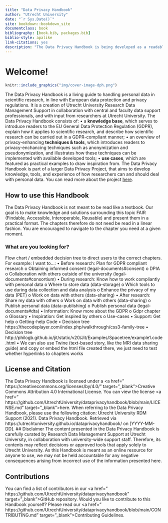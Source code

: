 ```yaml
--- 
title: "Data Privacy Handbook"
author: "Utrecht University"
date: "`r Sys.Date()`"
site: bookdown::bookdown_site
documentclass: book
bibliography: [book.bib, packages.bib]
biblio-style: apalike
link-citations: yes
description: "The Data Privacy Handbook is being developed as a readable and practical resource for researchers and research support staff to address data privacy-related issues that come up during the research cycle."
---
```


# Welcome! {-}

```r
knitr::include_graphics("img/cover-image-dph.png")
```

The Data Privacy Handbook is a living guide to handling personal data in scientific research, in line with European data protection and privacy regulations. It is a creation of Utrecht University Research Data Management Support in collaboration with central and faculty data support professionals, and with input from researchers at Utrecht University. 
The Data Privacy Handbook consists of:
•	a **knowledge base**, which serves to introduce readers to the EU General Data Protection Regulation (GDPR), explain how it applies to scientific research, and describe how scientific research can be carried out in a GDPR-compliant manner;
•	an overview of privacy-enhancing **techniques & tools**, which introduces readers to privacy-enchancing techniques such as anonymization and pseudonymization, and illustrates how these techniques can be implemented with available developed tools;
•	**use cases**, which are featured as practical examples to draw inspiration from.
The Data Privacy Handbook is part of a larger Data Privacy Project, that aims to develop knowledge, tools, and experience of how researchers can and should deal with personal data. You can read more about the project <a href=”https://utrechtuniversity.github.io/dataprivacyproject” target="_blank">here</a>.

## How to use this Handbook

The Data Privacy Handbook is not meant to be read like a textbook. Our goal is to make knowledge and solutions surrounding this topic FAIR (Findable, Accessible, Interoperable, Reusable) and present them in a practical format. The chapters therefore do not need be read in a linear fashion. You are encouraged to navigate to the chapter you need at a given moment.

### What are you looking for?

Flow chart / embedded decision tree to direct users to the correct chapters.
For example:
I want to...:
•	Before research: Plan for GDPR compliant research
o	Obtaining informed consent (legal-documents#consent)
o	DPIA
o	Collaboration with others outside of the university (legal-documents#consortium)
•	During research: Know how to work compliantly with personal data
o	Where to store data (data-storage)
o	Which tools to use during data collection and data analysis
o	Enhance the privacy of my data (PET)
o	Work on data with others (data-sharing)
•	After research: Share my data with others
o	Work on data with others (data-sharing)
o	Publish personal data (data-publishing)
o	Publish personal data (legal-documents#dta)
•	Information: Know more about the GDPR
o	Gdpr chapter
o	Glossary
•	Inspiration: Get inspired by others
o	Use-cases
•	Support: Get help
o	Getting-help
Code
•	Decision tree https://thecodeplayer.com/index.php/walkthrough/css3-family-tree 
•	Decision tree http://philogb.github.io/jit/static/v20/Jit/Examples/Spacetree/example1.code.html
•	We can also use Twine (text-based story, like the MRI data sharing guide) and copy or embed the html file created there, we just need to test whether hyperlinks to chapters works

## License and Citation

The Data Privacy Handbook is licensed under a <a href=” https://creativecommons.org/licenses/by/4.0/” target=”_blank”>Creative Commons Attribution 4.0 International License</a>. You can view the license <a href=” https://github.com/UtrechtUniversity/dataprivacyhandbook/blob/main/LICENSE.md” target=”_blank”>here</a>.
When referring to the Data Privacy Handbook, please use the following citation:
Utrecht University RDM Support (2021). Data Privacy Handbook. Retrieved via https://utrechtuniversity.github.io/dataprivacyhandbook/ on [YYYY-MM-DD].
## Disclaimer
The content presented in the Data Privacy Handbook is carefully curated by Research Data Management Support at Utrecht University, in collaboration with university-wide support staff. Therefore, its contents may reflect decisions or approved tools that apply solely to Utrecht University. As this Handbook is meant as an online resource for anyone to use, we may not be held accountable for any negative consequences arising from incorrect use of the information presented here.

## Contributions

You can find a list of contributors in our <a href=” https://github.com/UtrechtUniversity/dataprivacyhandbook” target=”_blank”>GitHub repository</a>.
Would you like to contribute to this Handbook yourself? Please read our <a href=” https://github.com/UtrechtUniversity/dataprivacyhandbook/blob/main/CONTRIBUTING.md” target=”_blank”>Contributing Guidelines</a>.


 
